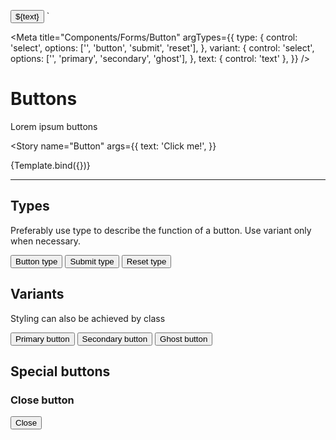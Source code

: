 
  <button type="${type}" class="${variant}">${text}</button>
`

<Meta
  title="Components/Forms/Button"
  argTypes={{
    type: {
      control: 'select',
      options: ['', 'button', 'submit', 'reset'],
    },
    variant: {
      control: 'select',
      options: ['', 'primary', 'secondary', 'ghost'],
    },
    text: { control: 'text' },
  }}
/>

# Buttons

Lorem ipsum buttons

<Story
  name="Button"
  args={{
    text: 'Click me!',
  }}
>
  {Template.bind({})}
</Story>

---

## Types

Preferably use type to describe the function of a button. Use variant only when necessary.

<Canvas>
  <button type="button">Button type</button>
  <button type="submit">Submit type</button>
  <button type="reset">Reset type</button>
</Canvas>

## Variants

Styling can also be achieved by class

<Canvas>
  <button class="primary">Primary button</button>
  <button class="secondary">Secondary button</button>
  <button class="ghost">Ghost button</button>
</Canvas>

## Special buttons

### Close button

<Canvas>
  <button class="close">
    <span class="sr-only">Close</span>
  </button>
</Canvas>
